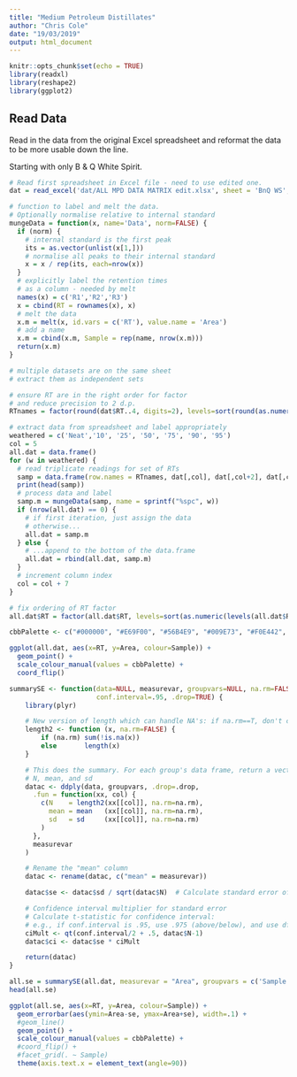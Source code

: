 ```yaml
---
title: "Medium Petroleum Distillates"
author: "Chris Cole"
date: "19/03/2019"
output: html_document
---
```


```r
knitr::opts_chunk$set(echo = TRUE)
library(readxl)
library(reshape2)
library(ggplot2)
```

## Read Data

Read in the data from the original Excel spreadsheet and reformat the data to
be more usable down the line.

Starting with only B & Q White Spirit.

```r
# Read first spreadsheet in Excel file - need to use edited one.
dat = read_excel('dat/ALL MPD DATA MATRIX edit.xlsx', sheet = 'BnQ WS', n_max=74, skip=1)

# function to label and melt the data. 
# Optionally normalise relative to internal standard
mungeData = function(x, name='Data', norm=FALSE) {
  if (norm) {
    # internal standard is the first peak
    its = as.vector(unlist(x[1,]))
    # normalise all peaks to their internal standard
    x = x / rep(its, each=nrow(x))
  }
  # explicitly label the retention times
  # as a column - needed by melt
  names(x) = c('R1','R2','R3')
  x = cbind(RT = rownames(x), x)
  # melt the data
  x.m = melt(x, id.vars = c('RT'), value.name = 'Area')
  # add a name 
  x.m = cbind(x.m, Sample = rep(name, nrow(x.m)))
  return(x.m)
}

# multiple datasets are on the same sheet
# extract them as independent sets

# ensure RT are in the right order for factor
# and reduce precision to 2 d.p.
RTnames = factor(round(dat$RT..4, digits=2), levels=sort(round(as.numeric(dat$RT..4), digits=2)))

# extract data from spreadsheet and label appropriately
weathered = c('Neat','10', '25', '50', '75', '90', '95')
col = 5
all.dat = data.frame()
for (w in weathered) {
  # read triplicate readings for set of RTs
  samp = data.frame(row.names = RTnames, dat[,col], dat[,col+2], dat[,col+4])
  print(head(samp))
  # process data and label
  samp.m = mungeData(samp, name = sprintf("%spc", w))
  if (nrow(all.dat) == 0) {
    # if first iteration, just assign the data
    # otherwise...
    all.dat = samp.m
  } else {
    # ...append to the bottom of the data.frame
    all.dat = rbind(all.dat, samp.m)
  }
  # increment column index
  col = col + 7
}

# fix ordering of RT factor
all.dat$RT = factor(all.dat$RT, levels=sort(as.numeric(levels(all.dat$RT))))


```


```r

cbbPalette <- c("#000000", "#E69F00", "#56B4E9", "#009E73", "#F0E442", "#0072B2", "#D55E00", "#CC79A7")

ggplot(all.dat, aes(x=RT, y=Area, colour=Sample)) + 
  geom_point() + 
  scale_colour_manual(values = cbbPalette) +
  coord_flip()

```

```r

summarySE <- function(data=NULL, measurevar, groupvars=NULL, na.rm=FALSE,
                      conf.interval=.95, .drop=TRUE) {
    library(plyr)

    # New version of length which can handle NA's: if na.rm==T, don't count them
    length2 <- function (x, na.rm=FALSE) {
        if (na.rm) sum(!is.na(x))
        else       length(x)
    }

    # This does the summary. For each group's data frame, return a vector with
    # N, mean, and sd
    datac <- ddply(data, groupvars, .drop=.drop,
      .fun = function(xx, col) {
        c(N    = length2(xx[[col]], na.rm=na.rm),
          mean = mean   (xx[[col]], na.rm=na.rm),
          sd   = sd     (xx[[col]], na.rm=na.rm)
        )
      },
      measurevar
    )

    # Rename the "mean" column    
    datac <- rename(datac, c("mean" = measurevar))

    datac$se <- datac$sd / sqrt(datac$N)  # Calculate standard error of the mean

    # Confidence interval multiplier for standard error
    # Calculate t-statistic for confidence interval: 
    # e.g., if conf.interval is .95, use .975 (above/below), and use df=N-1
    ciMult <- qt(conf.interval/2 + .5, datac$N-1)
    datac$ci <- datac$se * ciMult

    return(datac)
}

all.se = summarySE(all.dat, measurevar = "Area", groupvars = c('Sample','RT'))
head(all.se)

```

```r

ggplot(all.se, aes(x=RT, y=Area, colour=Sample)) +
  geom_errorbar(aes(ymin=Area-se, ymax=Area+se), width=.1) +
  #geom_line() 
  geom_point() +
  scale_colour_manual(values = cbbPalette) +
  #coord_flip() +
  #facet_grid(. ~ Sample)
  theme(axis.text.x = element_text(angle=90))


```